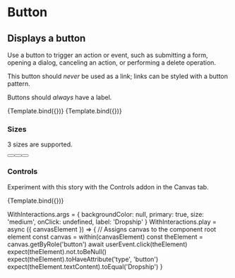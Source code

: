 

<Meta title="Atoms/Button" component={Button} />

# Button

## Displays a button

Use a button to trigger an action or event, such as submitting a form, opening a
dialog, canceling an action, or performing a delete operation.

This button should _never_ be used as a link; links can be styled with a button
pattern.

Buttons should _always_ have a label.

<ArgsTable story="Primary" />


<Canvas>
  <Story
    name="Primary"
    args={{
      primary: true,
      size: 'medium',
      label: 'Primary style'
    }}
  >
    {Template.bind({})}
  </Story>
</Canvas>

<Canvas>
  <Story
    name="Secondary"
    args={{
      primary: false,
      size: 'medium',
      label: 'Secondary style'
    }}
  >
    {Template.bind({})}
  </Story>
</Canvas>

### Sizes

3 sizes are supported.

<Story name="Sizes">
  <div>
    <Button size="large" label="Large" />
    <Button size="medium" label="Medium" />
    <Button size="small" label="Small" />
  </div>
</Story>

### Controls

Experiment with this story with the Controls addon in the Canvas tab.

<Canvas>
  <Story
    name="controls"
    args={{
      primary: false,
      size: 'large',
      label: 'Button'
    }}
  >
    {Template.bind({})}
  </Story>
</Canvas>

WithInteractions.args = {
  backgroundColor: null,
  primary: true,
  size: 'medium',
  onClick: undefined,
  label: 'Dropship'
}
WithInteractions.play = async ({ canvasElement }) => {
  // Assigns canvas to the component root element
  const canvas = within(canvasElement)
  const theElement = canvas.getByRole('button')
  await userEvent.click(theElement)
  expect(theElement).not.toBeNull()
  expect(theElement).toHaveAttribute('type', 'button')
  expect(theElement.textContent).toEqual('Dropship')
}

